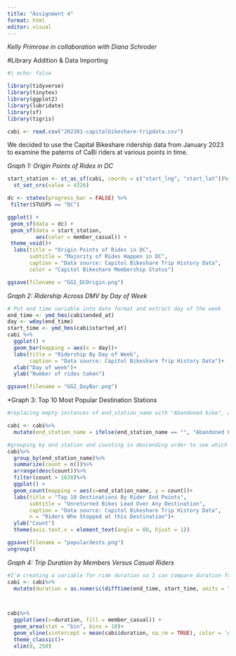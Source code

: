```yaml
---
title: "Assignment 4"
format: html
editor: visual
---
```


*Kelly Primrose in collaboration with Diana Schroder*

#Library Addition & Data Importing

```r
#| echo: false

library(tidyverse)
library(tinytex)
library(ggplot2)
library(lubridate)
library(sf)
library(tigris)

cabi <- read.csv("202301-capitalbikeshare-tripdata.csv")

```

We decided to use the Capital Bikeshare ridership data from January 2023 to examine the paterns of CaBi riders at various points in time.

*Graph 1: Origin Points of Rides in DC*

```r
start_station <- st_as_sf(cabi, coords = c("start_lng", "start_lat"))%>% 
  st_set_crs(value = 4326)

dc <- states(progress_bar = FALSE) %>%
 filter(STUSPS == "DC") 

ggplot() +
 geom_sf(data = dc) +
 geom_sf(data = start_station,
         aes(color = member_casual)) +
 theme_void()+
  labs(title = "Origin Points of Rides in DC", 
       subtitle = "Majority of Rides Happen in DC",
       caption = "Data source: Capitol Bikeshare Trip History Data",
       color = "Capitol Bikeshare Membership Status")

ggsave(filename = "GG1_DCOrigin.png")
```

*Graph 2: Ridership Across DMV by Day of Week*

```r
# Put end time variable into date format and extract day of the week
end_time <- ymd_hms(cabi$ended_at)
day <- wday(end_time)
start_time <- ymd_hms(cabi$started_at)
cabi %>% 
  ggplot() +
  geom_bar(mapping = aes(x = day))+
  labs(title = "Ridership By Day of Week", 
       caption = "Data source: Capitol Bikeshare Trip History Data")+
  xlab("Day of week")+
  ylab("Number of rides taken")

ggsave(filename = "GG2_DayBar.png")
```

\*Graph 3: Top 10 Most Popular Destination Stations

```r

#replacing empty instances of end_station_name with "Abandoned bike", as these unreturned bikes were likely left somewhere. 

cabi <- cabi%>%
  mutate(end_station_name = ifelse(end_station_name == "", "Abandoned bike", end_station_name))

#grouping by end station and counting in descending order to see which stations are most popular destinations
cabi%>%
  group_by(end_station_name)%>%
  summarize(count = n())%>%
  arrange(desc(count))%>%
  filter(count > 1630)%>%
  ggplot() +
  geom_count(mapping = aes(x=end_station_name, y = count))+
  labs(title = "Top 10 Destinations By Rider End Points",
       subtitle = "Unreturned Bikes Lead Over Any Destination", 
       caption = "Data source: Capitol Bikeshare Trip History Data",
       n = "Riders Who Stopped at this Destination")+
  ylab("Count")
  theme(axis.text.x = element_text(angle = 60, hjust = 1))

ggsave(filename = "populardests.png")
ungroup()
```

*Graph 4: Trip Duration by Members Versus Casual Riders*

```r
#I'm creating a variable for ride duration so I can compare duration for members vs casuals
cabi <- cabi%>%
  mutate(duration = as.numeric(difftime(end_time, start_time, units = "mins")))



cabi%>%
  ggplot(aes(x=duration, fill = member_casual)) +
  geom_area(stat = "bin", bins = 10)+
  geom_vline(xintercept = mean(cabi$duration, na.rm = TRUE), color = 'gray', lty = 'dashed', lwd = 1)+
  theme_classic()+
  xlim(0, 250)


```
